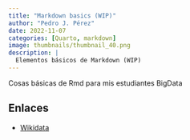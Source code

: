 ```yaml
---
title: "Markdown basics (WIP)"
author: "Pedro J. Pérez"
date: 2022-11-07
categories: [Quarto, markdown]
image: thumbnails/thumbnail_40.png
description: |
  Elementos básicos de Markdown (WIP)
---
```


Cosas básicas de Rmd para mis estudiantes BigData

## Enlaces


- [Wikidata](https://wikidata.com){target="_blank"}

